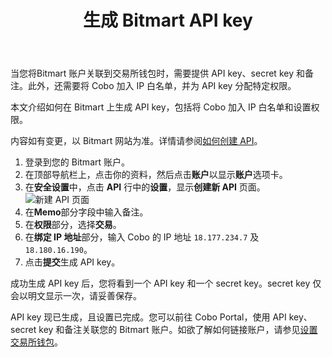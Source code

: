 ﻿---
title: "生成 Bitmart API key"
sidebarTitle: "Bitmart"
---

当您将Bitmart 账户关联到交易所钱包时，需要提供 API key、secret key 和备注。此外，还需要将 Cobo 加入 IP 白名单，并为 API key 分配特定权限。

本文介绍如何在 Bitmart 上生成 API key，包括将 Cobo 加入 IP 白名单和设置权限。

<Note>内容如有变更，以 Bitmart 网站为准。详情请参阅<a href="https://support.bitmart.com/hc/zh-cn/articles/360016076854-%E5%A6%82%E4%BD%95%E5%88%9B%E5%BB%BAAPI">如何创建 API</a>。</Note>

1. 登录到您的 Bitmart 账户。
2. 在顶部导航栏上，点击你的资料，然后点击**账户**以显示**账户**选项卡。
3. 在**安全设置**中，点击 **API** 行中的**设置**，显示**创建新 API** 页面。
    <img src="/cn/images/exchange-wallet/bitmart_cn.png" className="screenshot_modal" alt="新建 API 页面" />
4. 在**Memo**部分字段中输入备注。
5. 在**权限**部分，选择**交易**。
6. 在**绑定 IP 地址**部分，输入 Cobo 的 IP 地址 `18.177.234.7` 及 `18.180.16.190`。
7. 点击**提交**生成 API key。

成功生成 API key 后，您将看到一个 API key 和一个 secret key。secret key 仅会以明文显示一次，请妥善保存。

API key 现已生成，且设置已完成。您可以前往 Cobo Portal，使用 API key、secret key 和备注关联您的 Bitmart 账户。如欲了解如何链接账户，请参见[设置交易所钱包](/cn/portal/exchange-wallets/set-up)。